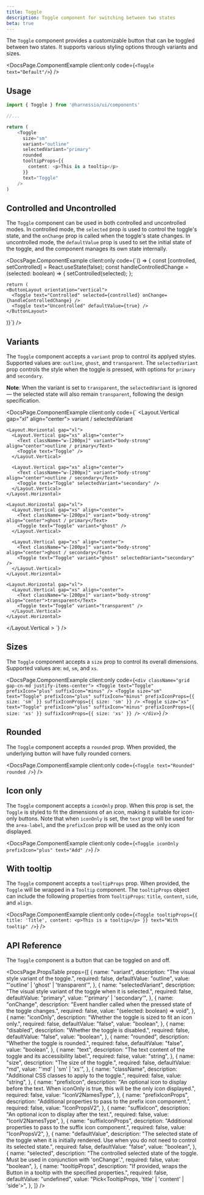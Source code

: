 ```yaml
---
title: Toggle
description: Toggle component for switching between two states
beta: true
---
```


The `Toggle` component provides a customizable button that can be toggled between two states. It supports various styling options through variants and sizes.


<DocsPage.ComponentExample
  client:only
  code={`
    <Toggle text="Default"/>
  `}
/>

## Usage

```typescript jsx
import { Toggle } from '@harnessio/ui/components'

//...

return (
    <Toggle
      size="sm"
      variant="outline"
      selectedVariant="primary"
      rounded
      tooltipProps={{
        content: <p>This is a tooltip</p>
      }}
      text="Toggle"
    />
)
```

## Controlled and Uncontrolled

The `Toggle` component can be used in both controlled and uncontrolled modes. In controlled mode, the `selected` prop is used to control the toggle's state, and the `onChange` prop is called when the toggle's state changes. In uncontrolled mode, the `defaultValue` prop is used to set the initial state of the toggle, and the component manages its own state internally.

<DocsPage.ComponentExample
  client:only
  code={`() => {
    const [controlled, setControlled] = React.useState(false);
    const handleControlledChange = (selected: boolean) => {
      setControlled(selected);
    };

    return (
    <ButtonLayout orientation="vertical">
      <Toggle text="Controlled" selected={controlled} onChange={handleControlledChange} />
      <Toggle text="Uncontrolled" defaultValue={true} />
    </ButtonLayout>

)}`}
/>

## Variants

The `Toggle` component accepts a `variant` prop to control its applyed styles. Supported values are: `outline`, `ghost`, and `transparent`. The `selectedVariant` prop controls the style when the toggle is pressed, with options for `primary` and `secondary`.

**Note**: When the variant is set to `transparent`, the `selectedVariant` is ignored — the selected state will also remain `transparent`, following the design specification.

<DocsPage.ComponentExample
  client:only
  code={`
  <Layout.Vertical gap="xl" align="center">
    <Text variant="heading-subsection" align="center">variant / selectedVariant</Text>

    <Layout.Horizontal gap="xl">
      <Layout.Vertical gap="xs" align="center">
        <Text className="w-[200px]" variant="body-strong" align="center">outline / primary</Text>
        <Toggle text="Toggle" />
      </Layout.Vertical>

      <Layout.Vertical gap="xs" align="center">
        <Text className="w-[200px]" variant="body-strong" align="center">outline / secondary</Text>
        <Toggle text="Toggle" selectedVariant="secondary" />
      </Layout.Vertical>
    </Layout.Horizontal>

    <Layout.Horizontal gap="xl">
      <Layout.Vertical gap="xs" align="center">
        <Text className="w-[200px]" variant="body-strong" align="center">ghost / primary</Text>
        <Toggle text="Toggle" variant="ghost" />
      </Layout.Vertical>

      <Layout.Vertical gap="xs" align="center">
        <Text className="w-[200px]" variant="body-strong" align="center">ghost / secondary</Text>
        <Toggle text="Toggle" variant="ghost" selectedVariant="secondary" />
      </Layout.Vertical>
    </Layout.Horizontal>

    <Layout.Horizontal gap="xl">
      <Layout.Vertical gap="xs" align="center">
        <Text className="w-[200px]" variant="body-strong" align="center">transparent</Text>
        <Toggle text="Toggle" variant="transparent" />
      </Layout.Vertical>
    </Layout.Horizontal>

  </Layout.Vertical >
`}
/>

## Sizes

The `Toggle` component accepts a `size` prop to control its overall dimensions. Supported values are: `md`, `sm`, and `xs`.

<DocsPage.ComponentExample
  client:only
  code={`
    <div className="grid gap-cn-md justify-items-center">
      <Toggle text="Toggle" prefixIcon="plus" suffixIcon="minus" />
      <Toggle size="sm" text="Toggle" prefixIcon="plus" suffixIcon="minus" prefixIconProps={{ size: 'sm' }} suffixIconProps={{ size: 'sm' }} />
      <Toggle size="xs" text="Toggle" prefixIcon="plus" suffixIcon="minus" prefixIconProps={{ size: 'xs' }} suffixIconProps={{ size: 'xs' }} />
    </div>
`}
/>

## Rounded

The `Toggle` component accepts a `rounded` prop. When provided, the underlying button will have fully rounded corners.

<DocsPage.ComponentExample
  client:only
  code={`
    <Toggle text="Rounded" rounded />
`}
/>

## Icon only

The `Toggle` component accepts a `iconOnly` prop. When this prop is set, the `Toggle` is styled to fit the dimensions of an icon, making it suitable for icon-only buttons.
Note that when `iconOnly` is set, the `text` prop will be used for the `area-label`, and the `prefixIcon` prop will be used as the only icon displayed.

<DocsPage.ComponentExample
  client:only
  code={`
    <Toggle iconOnly prefixIcon="plus" text="Add" />
`}
/>

## With tooltip

The `Toggle` component accepts a `tooltipProps` prop. When provided, the `Toggle` will be wrapped in a `Tooltip` component. The `tooltipProps` object can include the following properties from `TooltipProps`: `title`, `content`, `side`, and `align`.

<DocsPage.ComponentExample
  client:only
  code={`
    <Toggle
      tooltipProps={{
        title: 'Title',
        content: <p>This is a tooltip</p>
      }}
      text="With tooltip"
    />
`}
/>

## API Reference

The `Toggle` component is a button that can be toggled on and off.

<DocsPage.PropsTable
  props={[
    {
      name: "variant",
      description: "The visual style variant of the toggle.",
      required: false,
      defaultValue: "outline",
      value: "'outline' | 'ghost' | 'transparent'",
    },
    {
      name: "selectedVariant",
      description:
        "The visual style variant of the toggle when it is selected.",
      required: false,
      defaultValue: "primary",
      value: "'primary' | 'secondary'",
    },
    {
      name: "onChange",
      description:
        "Event handler called when the pressed state of the toggle changes.",
      required: false,
      value: "(selected: boolean) => void",
    },
    {
      name: "iconOnly",
      description: "Whether the toggle is sized to fit an icon only.",
      required: false,
      defaultValue: "false",
      value: "boolean",
    },
    {
      name: "disabled",
      description: "Whether the toggle is disabled.",
      required: false,
      defaultValue: "false",
      value: "boolean",
    },
    {
      name: "rounded",
      description: "Whether the toggle is rounded.",
      required: false,
      defaultValue: "false",
      value: "boolean",
    },
    {
      name: "text",
      description:
        "The text content of the toggle and its accessibility label.",
      required: false,
      value: "string",
    },
    {
      name: "size",
      description: "The size of the toggle.",
      required: false,
      defaultValue: "md",
      value: "'md' | 'sm' | 'xs'",
    },
    {
      name: "className",
      description: "Additional CSS classes to apply to the toggle.",
      required: false,
      value: "string",
    },
    {
      name: "prefixIcon",
      description:
        "An optional icon to display before the text. When iconOnly is true, this will be the only icon displayed.",
      required: false,
      value: "IconV2NamesType",
    },
    {
      name: "prefixIconProps",
      description:
        "Additional properties to pass to the prefix icon component.",
      required: false,
      value: "IconPropsV2",
    },
    {
      name: "suffixIcon",
      description: "An optional icon to display after the text.",
      required: false,
      value: "IconV2NamesType",
    },
    {
      name: "suffixIconProps",
      description:
        "Additional properties to pass to the suffix icon component.",
      required: false,
      value: "IconPropsV2",
    },
    {
      name: "defaultValue",
      description:
        "The selected state of the toggle when it is initially rendered. Use when you do not need to control its selected state.",
      required: false,
      defaultValue: "false",
      value: "boolean",
    },
    {
      name: "selected",
      description:
        "The controlled selected state of the toggle. Must be used in conjunction with 'onChange'.",
      required: false,
      value: "boolean",
    },
    {
      name: "tooltipProps",
      description:
        "If provided, wraps the Button in a tooltip with the specified properties.",
      required: false,
      defaultValue: "undefined",
      value: "Pick<TooltipProps, 'title' | 'content' | 'side'>",
    },
  ]}
/>
